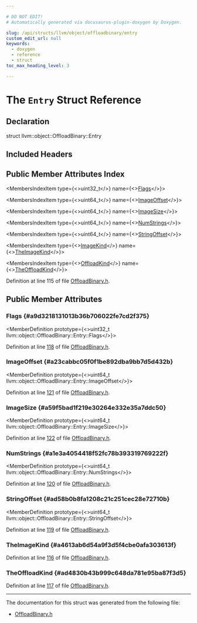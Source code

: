 ```yaml
---

# DO NOT EDIT!
# Automatically generated via docusaurus-plugin-doxygen by Doxygen.

slug: /api/structs/llvm/object/offloadbinary/entry
custom_edit_url: null
keywords:
  - doxygen
  - reference
  - struct
toc_max_heading_level: 3

---
```





# The `Entry` Struct Reference

<DoxygenPage pluginConfig={pluginConfig}>



## Declaration

<CodeBlock>struct llvm::object::OffloadBinary::Entry</CodeBlock>

## Included Headers

<IncludesList>
<IncludesListItem
  filePath="llvm/Object/OffloadBinary.h"
  permalink="/docs/api/files/include/include/llvm/include/llvm/object/offloadbinary-h"
  isLocal="true" />
</IncludesList>

## Public Member Attributes Index

<MembersIndex>

<MembersIndexItem
  type={<>uint32&#95;t</>}
  name={<><a href="#a9d3218131013b36b706022fe7cd2f375">Flags</a></>}>
</MembersIndexItem>

<MembersIndexItem
  type={<>uint64&#95;t</>}
  name={<><a href="#a23cabbc05f0f1be892dba9bb7d5d432b">ImageOffset</a></>}>
</MembersIndexItem>

<MembersIndexItem
  type={<>uint64&#95;t</>}
  name={<><a href="#a59f5bad1f219e30264e332e35a7ddc50">ImageSize</a></>}>
</MembersIndexItem>

<MembersIndexItem
  type={<>uint64&#95;t</>}
  name={<><a href="#a1e3a4054418f52fc78b393319769222f">NumStrings</a></>}>
</MembersIndexItem>

<MembersIndexItem
  type={<>uint64&#95;t</>}
  name={<><a href="#ad58b0b8fa1208c21c251cec28e72710b">StringOffset</a></>}>
</MembersIndexItem>

<MembersIndexItem
  type={<><a href="/docs/api/namespaces/llvm/object/#ae1135a376f397074fd6f8f79b7463e41">ImageKind</a></>}
  name={<><a href="#a4613ab6d54a9f3d5f4cbe0afa303613f">TheImageKind</a></>}>
</MembersIndexItem>

<MembersIndexItem
  type={<><a href="/docs/api/namespaces/llvm/object/#a92b4561998310fbcfbeaeb7c449bad6a">OffloadKind</a></>}
  name={<><a href="#ad4830b43b999c648da781e95ba87f3d5">TheOffloadKind</a></>}>
</MembersIndexItem>

</MembersIndex>


Definition at line 115 of file <a href="/docs/api/files/include/include/llvm/include/llvm/object/offloadbinary-h">OffloadBinary.h</a>.

<SectionDefinition>

## Public Member Attributes

### Flags {#a9d3218131013b36b706022fe7cd2f375}

<MemberDefinition
  prototype={<>uint32&#95;t llvm::object::OffloadBinary::Entry::Flags</>}>

Definition at line <a href="/docs/api/files/include/include/llvm/include/llvm/object/offloadbinary-h/#l00118">118</a> of file <a href="/docs/api/files/include/include/llvm/include/llvm/object/offloadbinary-h">OffloadBinary.h</a>.
</MemberDefinition>

### ImageOffset {#a23cabbc05f0f1be892dba9bb7d5d432b}

<MemberDefinition
  prototype={<>uint64&#95;t llvm::object::OffloadBinary::Entry::ImageOffset</>}>

Definition at line <a href="/docs/api/files/include/include/llvm/include/llvm/object/offloadbinary-h/#l00121">121</a> of file <a href="/docs/api/files/include/include/llvm/include/llvm/object/offloadbinary-h">OffloadBinary.h</a>.
</MemberDefinition>

### ImageSize {#a59f5bad1f219e30264e332e35a7ddc50}

<MemberDefinition
  prototype={<>uint64&#95;t llvm::object::OffloadBinary::Entry::ImageSize</>}>

Definition at line <a href="/docs/api/files/include/include/llvm/include/llvm/object/offloadbinary-h/#l00122">122</a> of file <a href="/docs/api/files/include/include/llvm/include/llvm/object/offloadbinary-h">OffloadBinary.h</a>.
</MemberDefinition>

### NumStrings {#a1e3a4054418f52fc78b393319769222f}

<MemberDefinition
  prototype={<>uint64&#95;t llvm::object::OffloadBinary::Entry::NumStrings</>}>

Definition at line <a href="/docs/api/files/include/include/llvm/include/llvm/object/offloadbinary-h/#l00120">120</a> of file <a href="/docs/api/files/include/include/llvm/include/llvm/object/offloadbinary-h">OffloadBinary.h</a>.
</MemberDefinition>

### StringOffset {#ad58b0b8fa1208c21c251cec28e72710b}

<MemberDefinition
  prototype={<>uint64&#95;t llvm::object::OffloadBinary::Entry::StringOffset</>}>

Definition at line <a href="/docs/api/files/include/include/llvm/include/llvm/object/offloadbinary-h/#l00119">119</a> of file <a href="/docs/api/files/include/include/llvm/include/llvm/object/offloadbinary-h">OffloadBinary.h</a>.
</MemberDefinition>

### TheImageKind {#a4613ab6d54a9f3d5f4cbe0afa303613f}

<MemberDefinition
  prototype="ImageKind llvm::object::OffloadBinary::Entry::TheImageKind">

Definition at line <a href="/docs/api/files/include/include/llvm/include/llvm/object/offloadbinary-h/#l00116">116</a> of file <a href="/docs/api/files/include/include/llvm/include/llvm/object/offloadbinary-h">OffloadBinary.h</a>.
</MemberDefinition>

### TheOffloadKind {#ad4830b43b999c648da781e95ba87f3d5}

<MemberDefinition
  prototype="OffloadKind llvm::object::OffloadBinary::Entry::TheOffloadKind">

Definition at line <a href="/docs/api/files/include/include/llvm/include/llvm/object/offloadbinary-h/#l00117">117</a> of file <a href="/docs/api/files/include/include/llvm/include/llvm/object/offloadbinary-h">OffloadBinary.h</a>.
</MemberDefinition>

</SectionDefinition>

<hr/>

The documentation for this struct was generated from the following file:

<ul>
<li><a href="/docs/api/files/include/include/llvm/include/llvm/object/offloadbinary-h">OffloadBinary.h</a></li>
</ul>

</DoxygenPage>
